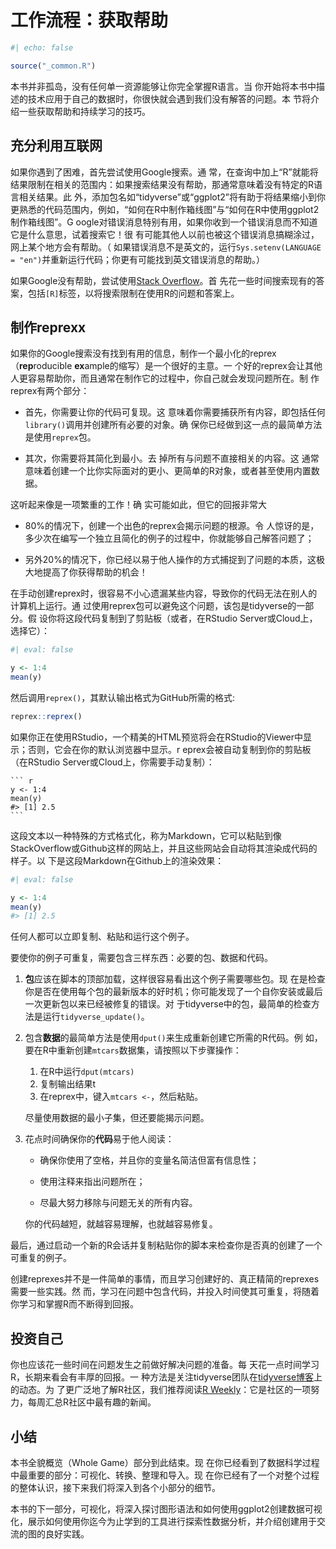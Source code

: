 # 工作流程：获取帮助 {#sec-workflow-getting-help}

```r
#| echo: false

source("_common.R")
```

本书并非孤岛，没有任何单一资源能够让你完全掌握R语言。当
你开始将本书中描述的技术应用于自己的数据时，你很快就会遇到我们没有解答的问题。本
节将介绍一些获取帮助和持续学习的技巧。

## 充分利用互联网

如果你遇到了困难，首先尝试使用Google搜索。通
常，在查询中加上“R”就能将结果限制在相关的范围内：如果搜索结果没有帮助，那通常意味着没有特定的R语言相关结果。此
外，添加包名如“tidyverse”或“ggplot2”将有助于将结果缩小到你更熟悉的代码范围内，例如，“如何在R中制作箱线图”与“如何在R中使用ggplot2制作箱线图”。G
oogle对错误消息特别有用，如果你收到一个错误消息而不知道它是什么意思，试着搜索它！很
有可能其他人以前也被这个错误消息搞糊涂过，网上某个地方会有帮助。（
如果错误消息不是英文的，运行`Sys.setenv(LANGUAGE = "en")`并重新运行代码；你更有可能找到英文错误消息的帮助。）

如果Google没有帮助，尝试使用[Stack Overflow](https://stackoverflow.com)。首
先花一些时间搜索现有的答案，包括`[R]`标签，以将搜索限制在使用R的问题和答案上。

## 制作reprexx

如果你的Google搜索没有找到有用的信息，制作一个最小化的reprex（**rep**roducible **ex**ample的缩写）是一个很好的主意。一
个好的reprex会让其他人更容易帮助你，而且通常在制作它的过程中，你自己就会发现问题所在。制
作reprex有两个部分：

-   首先，你需要让你的代码可复现。这
    意味着你需要捕获所有内容，即包括任何`library()`调用并创建所有必要的对象。确
    保你已经做到这一点的最简单方法是使用`reprex`包。

-   其次，你需要将其简化到最小。去
    掉所有与问题不直接相关的内容。这
    通常意味着创建一个比你实际面对的更小、更简单的R对象，或者甚至使用内置数据。

这听起来像是一项繁重的工作！确
实可能如此，但它的回报非常大

-   80%的情况下，创建一个出色的reprex会揭示问题的根源。令
    人惊讶的是，多少次在编写一个独立且简化的例子的过程中，你就能够自己解答问题了；

-   另外20%的情况下，你已经以易于他人操作的方式捕捉到了问题的本质，这极大地提高了你获得帮助的机会！

在手动创建reprex时，很容易不小心遗漏某些内容，导致你的代码无法在别人的计算机上运行。通
过使用reprex包可以避免这个问题，该包是tidyverse的一部分。假
设你将这段代码复制到了剪贴板（或者，在RStudio Server或Cloud上，选择它）：

```r
#| eval: false

y <- 1:4
mean(y)
```

然后调用`reprex()`，其默认输出格式为GitHub所需的格式:

``` r
reprex::reprex()
```

如果你正在使用RStudio，一个精美的HTML预览将会在RStudio的Viewer中显示；否则，它会在你的默认浏览器中显示。r
eprex会被自动复制到你的剪贴板（在RStudio Server或Cloud上，你需要手动复制）：

````         
``` r
y <- 1:4
mean(y)
#> [1] 2.5
```
````

这段文本以一种特殊的方式格式化，称为Markdown，它可以粘贴到像StackOverflow或Github这样的网站上，并且这些网站会自动将其渲染成代码的样子。以
下是这段Markdown在Github上的渲染效果：

```r
#| eval: false

y <- 1:4
mean(y)
#> [1] 2.5
```

任何人都可以立即复制、粘贴和运行这个例子。

要使你的例子可重复，需要包含三样东西：必要的包、数据和代码。

1.  **包**应该在脚本的顶部加载，这样很容易看出这个例子需要哪些包。现
    在是检查你是否在使用每个包的最新版本的好时机；你可能发现了一个自你安装或最后一次更新包以来已经被修复的错误。对
    于tidyverse中的包，最简单的检查方法是运行`tidyverse_update()`。

2.  包含**数据**的最简单方法是使用`dput()`来生成重新创建它所需的R代码。例
    如，要在R中重新创建`mtcars`数据集，请按照以下步骤操作：

    1.  在R中运行`dput(mtcars)`
    2.  复制输出结果t
    3.  在reprex中，键入`mtcars <-`，然后粘贴。

    尽量使用数据的最小子集，但还要能揭示问题。

3.  花点时间确保你的**代码**易于他人阅读：

    -   确保你使用了空格，并且你的变量名简洁但富有信息性；

    -   使用注释来指出问题所在；

    -   尽最大努力移除与问题无关的所有内容。

    你的代码越短，就越容易理解，也就越容易修复。

最后，通过启动一个新的R会话并复制粘贴你的脚本来检查你是否真的创建了一个可重复的例子。

创建reprexes并不是一件简单的事情，而且学习创建好的、真正精简的reprexes需要一些实践。然
而，学习在问题中包含代码，并投入时间使其可重复，将随着你学习和掌握R而不断得到回报。

## 投资自己

你也应该花一些时间在问题发生之前做好解决问题的准备。每
天花一点时间学习R，长期来看会有丰厚的回报。一
种方法是关注tidyverse团队在[tidyverse博客](https://www.tidyverse.org/blog/)上的动态。为
了更广泛地了解R社区，我们推荐阅读[R Weekly](https://rweekly.org)：它是社区的一项努力，每周汇总R社区中最有趣的新闻。

## 小结

本书全貌概览（Whole Game）部分到此结束。现
在你已经看到了数据科学过程中最重要的部分：可视化、转换、整理和导入。现
在你已经有了一个对整个过程的整体认识，接下来我们将深入到各个小部分的细节。

本书的下一部分，可视化，将深入探讨图形语法和如何使用ggplot2创建数据可视化，展示如何使用你迄今为止学到的工具进行探索性数据分析，并介绍创建用于交流的图的良好实践。
